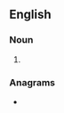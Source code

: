 {{also|Appendix:Variations of "bas"}}
==English==

===Noun===
{{head|en|noun form}}

# {{plural of|en|BA}}

===Anagrams===
* {{anagrams|en|a=abs|ABS|ABs|Abs|BSA|SAB|SBA|Sab.|abs|abs-|abs.|sab}}